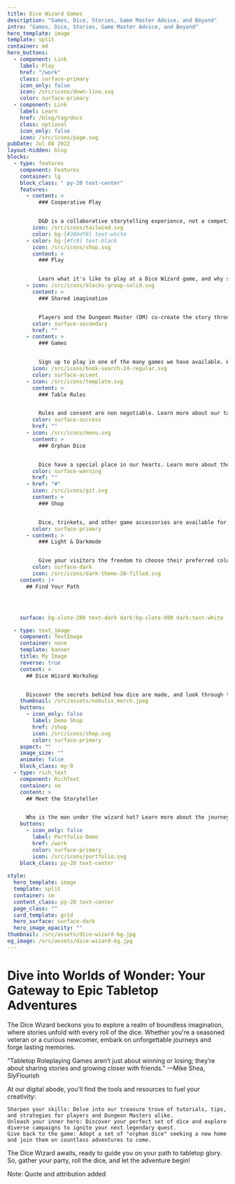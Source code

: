 ```yaml
---
title: Dice Wizard Games
description: "Games, Dice, Stories, Game Master Advice, and Beyond"
intro: "Games, Dice, Stories, Game Master Advice, and Beyond"
hero_template: image
template: split
container: md
hero_buttons:
  - component: Link
    label: Play
    href: "/work"
    class: surface-primary
    icon_only: false
    icon: /src/icons/down-line.svg
    color: surface-primary
  - component: Link
    label: Learn
    href: /blog/tag/docs
    class: optional
    icon_only: false
    icon: /src/icons/page.svg
pubDate: Jul 08 2022
layout-hidden: blog
blocks:
  - type: features
    component: Features
    container: lg
    block_class: " py-20 text-center"
    features:
      - content: >
          ### Cooperative Play


          D&D is a collaborative storytelling experience, not a competition. Players work together to overcome challenges and achieve their goals, fostering teamwork, communication, and problem-solving skills.
        icon: /src/icons/tailwind.svg
        color: bg-[#38bdf8] text-white
      - color: bg-[#fc0] text-black
        icon: /src/icons/shop.svg
        content: >
          ### Play


          Learn what it's like to play at a Dice Wizard game, and why so many people keep coming back for more
      - icon: /src/icons/blocks-group-solid.svg
        content: >
          ### Shared imagination


          Players and the Dungeon Master (DM) co-create the story through their descriptions, actions, and decisions. This shared creativity and improvisation are key to building a fun and engaging narrative.
        color: surface-secondary
        href: ""
      - content: >
          ### Games


          Sign up to play in one of the many games we have available. We have games for all experience levels. 
        icon: /src/icons/book-search-24-regular.svg
        color: surface-accent
      - icon: /src/icons/template.svg
        content: >
          ### Table Rules


          Rules and consent are non negotiable. Learn more about our table rules and how we keep our games safe and fun for everyone.
        color: surface-success
        href: ""
      - icon: /src/icons/menu.svg
        content: >
          ### Orphan Dice


          Dice have a special place in our hearts. Learn more about the dice we have available and how to adopt your own set, and how to care for them.
        color: surface-warning
        href: ""
      - href: "#"
        icon: /src/icons/git.svg
        content: >
          ### Shop


          Dice, trinkets, and other game accessories are available for purchase.
        color: surface-primary
      - content: >
          ### Light & Darkmode


          Give your visitors the freedom to choose their preferred color scheme, ensuring a personalized browsing experience.
        color: surface-dark
        icon: /src/icons/dark-theme-20-filled.svg
    content: |+
      ## Find Your Path




    surface: bg-slate-200 text-dark dark:bg-slate-900 dark:text-white

  - type: text_image
    component: TextImage
    container: none
    template: banner
    title: My Image
    reverse: true
    content: >
      ## Dice Wizard Workshop


      Discover the secrets behind how dice are made, and look through the orphan dice looking for adoption.
    thumbnail: /src/assets/nebulix_merch.jpeg
    buttons:
      - icon_only: false
        label: Demo Shop
        href: /shop
        icon: /src/icons/shop.svg
        color: surface-primary
    aspect: ""
    image_size: ""
    animate: false
    block_class: my-0
  - type: rich_text
    component: RichText
    container: sm
    content: >
      ## Meet the Storyteller


      Who is the man under the wizard hat? Learn more about the journey, and the man behind the curtain.
    buttons:
      - icon_only: false
        label: Portfolio Demo
        href: /work
        color: surface-primary
        icon: /src/icons/portfolio.svg
    block_class: py-20 text-center
 
style:
  hero_template: image
  template: split
  container: sm
  content_class: py-20 text-center
  page_class: ""
  card_template: grid
  hero_surface: surface-dark
  hero_image_opacity: ""
thumbnail: /src/assets/dice-wizard-bg.jpg
og_image: /src/assets/dice-wizard-bg.jpg
---
```


# Dive into Worlds of Wonder: Your Gateway to Epic Tabletop Adventures

The Dice Wizard beckons you to explore a realm of boundless imagination, where stories unfold with every roll of the dice. Whether you're a seasoned veteran or a curious newcomer, embark on unforgettable journeys and forge lasting memories. 

"Tabletop Roleplaying Games aren’t just about winning or losing; they’re about sharing stories and growing closer with friends." —Mike Shea, SlyFlourish

At our digital abode, you'll find the tools and resources to fuel your creativity:

    Sharpen your skills: Delve into our treasure trove of tutorials, tips, and strategies for players and Dungeon Masters alike.
    Unleash your inner hero: Discover your perfect set of dice and explore diverse campaigns to ignite your next legendary quest.
    Give back to the game: Adopt a set of "orphan dice" seeking a new home and join them on countless adventures to come.

The Dice Wizard awaits, ready to guide you on your path to tabletop glory. So, gather your party, roll the dice, and let the adventure begin!

Note: Quote and attribution added

